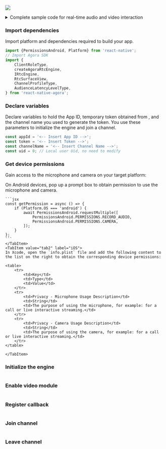 

<PlatformWrapper platform="react-native">

![](/images/video-sdk/quick-start-sequence.svg)

<details> 
<summary>Complete sample code for real-time audio and video interaction</summary>

```jsx
// Import React Hooks
import React, {useRef, useState, useEffect} from 'react';
// Import user interface elements
import {
    SafeAreaView,
    ScrollView,
    StyleSheet,
    Text,
    View,
    Switch,
} from 'react-native';
// Import components to obtain Android device permissions
import {PermissionsAndroid, Platform} from 'react-native';
// Import Agora SDK
import {
    ClientRoleType,
    createAgoraRtcEngine,
    IRtcEngine,
    RtcSurfaceView,
    ChannelProfileType,
    AudienceLatencyLevelType,
} from 'react-native-agora';

// Declare variables 
const appId = '<-- Insert App ID -->';
const token = '<-- Insert Token -->';
const channelName = '<-- Insert Channel Name -->';
const uid = 0; // Local user Uid, no need to modify

const App = () => {
    const agoraEngineRef = useRef<IRtcEngine>(); // IRtcEngine instance
    const [isJoined, setIsJoined] = useState(false); // Whether the local user has joined the channel
    const [isHost, setIsHost] = useState(true); // User role
    const [remoteUid, setRemoteUid] = useState(0); // Uid of the remote user
    const [message, setMessage] = useState(''); // Message for the user

    // Initialize the engine when the app starts
	useEffect(() => {
       setupVideoSDKEngine();
    });
    const setupVideoSDKEngine = async () => {
       try {
       // Create RtcEngine instance after obtaining device permissions
       if (Platform.OS === 'android') {
                      await getPermission()};
       agoraEngineRef.current = createAgoraRtcEngine();
       const agoraEngine = agoraEngineRef.current;
       
       // Register event handler
       agoraEngine.registerEventHandler({
           onJoinChannelSuccess: () => {
               showMessage('成功加入频道：' + channelName);
               setIsJoined(true);
           },
           onUserJoined: (_connection, Uid) => {
               showMessage('远端用户 ' + Uid + ' 已加入');
               setRemoteUid(Uid);
           },
           onUserOffline: (_connection, Uid) => {
               showMessage('远端用户 ' + Uid + '已离开频道');
               setRemoteUid(0);
           },
       });
       // Initialize engine
       agoraEngine.initialize({
           appId: appId,
       });
       // Start local video
       agoraEngine.enableVideo();
       } catch (e) {
           console.log(e);
       }
    };
	// Join a channel when the join channel button is clicked
    const join = async () => {
        if (isJoined) {
            return;
        }
        try {
            // Set the channel profile
            agoraEngineRef.current?.setChannelProfile(
                ChannelProfileType.ChannelProfileLiveBroadcasting,
            );
            if (isHost) {
            // Enable local preview
            agoraEngineRef.current?.startPreview();
            // Join the channel as host
            agoraEngineRef.current?.joinChannel(token, channelName, uid, {
                clientRoleType: ClientRoleType.ClientRoleBroadcaster});
            } else {
            // Join the channel as a audience
            agoraEngineRef.current?.joinChannel(token, channelName, uid, {
                clientRoleType: ClientRoleType.ClientRoleAudience,
                audienceLatencyLevelType: AudienceLatencyLevelType.AudienceLatencyLevelUltraLowLatency
                });
            }
        } catch (e) {
            console.log(e);
        }
    };
    // Leave the channel when the leave channel button is clicked
    const leave = () => {
        try {
            // Call the leaveChannel method
            agoraEngineRef.current?.leaveChannel();
            setRemoteUid(0);
            setIsJoined(false);
            showMessage('You left the channel');
        } catch (e) {
            console.log(e);
        }
    };

    // Render user interface
    return (
    <SafeAreaView style={styles.main}>
        <Text style={styles.head}>Agora Video SDK Quickstart</Text>
        <View style={styles.btnContainer}>
            <Text onPress={join} style={styles.button}>
                Join channel
            </Text>
            <Text onPress={leave} style={styles.button}>
                Leave channel
            </Text>
        </View>
        <View style={styles.btnContainer}>
            <Text>Audience</Text>
            <Switch
                onValueChange={switchValue => {
                    setIsHost(switchValue);
                    if (isJoined) {
                    leave();
                    }
                }}
                value={isHost}
            />
            <Text>Host</Text>
        </View>        
		<ScrollView
            style={styles.scroll}
            contentContainerStyle={styles.scrollContainer}>
            {isJoined ? (
                <React.Fragment key={0}>
                <RtcSurfaceView canvas={{uid: 0}} style={styles.videoView} />
                <Text>Local user uid: {uid}</Text>
                </React.Fragment>
            ) : (
                <Text>Join a channel</Text>
            )}
            {isJoined && !isHost && remoteUid !== 0 ? (
                <React.Fragment key={remoteUid}>
                <RtcSurfaceView
                    canvas={{uid: remoteUid}}
                    style={styles.videoView}
                />
                <Text>Remote user uid: {remoteUid}</Text>
                </React.Fragment>
            ) : (
                <Text>{isJoined && !isHost ? 'Waiting for remote users to join' : ''}</Text>
            )}
            <Text style={styles.info}>{message}</Text>
        </ScrollView>
    </SafeAreaView>
);

	// Display information
    function showMessage(msg: string) {
        setMessage(msg);
    }
};

// Define the UI style
const styles = StyleSheet.create({
    button: {
        paddingHorizontal: 25,
        paddingVertical: 4,
        fontWeight: 'bold',
        color: '#ffffff',
        backgroundColor: '#0055cc',
        margin: 5,
    },
    main: {flex: 1, alignItems: 'center'},
    scroll: {flex: 1, backgroundColor: '#ddeeff', width: '100%'},
    scrollContainer: {alignItems: 'center'},
    videoView: {width: '90%', height: 200},
    btnContainer: {flexDirection: 'row', justifyContent: 'center'},
    head: {fontSize: 20},
    info: {backgroundColor: '#ffffe0', paddingHorizontal: 8, color: '#0000ff'}
});

const getPermission = async () => {
    if (Platform.OS === 'android') {
        await PermissionsAndroid.requestMultiple([
            PermissionsAndroid.PERMISSIONS.RECORD_AUDIO,
            PermissionsAndroid.PERMISSIONS.CAMERA,
        ]);
    }
};

export default App;
```
</details>

### Import dependencies
Import platform and <Vg k="COMPANY"/> dependencies required to build your app.

```jsx
import {PermissionsAndroid, Platform} from 'react-native';
// Import Agora SDK
import {
    ClientRoleType,
    createAgoraRtcEngine,
    IRtcEngine,
    RtcSurfaceView,
    ChannelProfileType,
    AudienceLatencyLevelType,
} from 'react-native-agora';
```

### Declare variables
Declare variables to hold the App ID, temporary token obtained from <Vg k="CONSOLE"/>, and the channel name you used to generate the token. You use these parameters to initialize the engine and join a channel.

```jsx
const appId = '<-- Insert App ID -->';
const token = '<-- Insert Token -->';
const channelName = '<-- Insert Channel Name -->';
const uid = 0; // Local user Uid, no need to modify
```

### Get device permissions

Gain access to the microphone and camera on your target platform:

<Tabs>
    <TabItem value="tab1" label="Android" default>
    On Android devices, pop up a prompt box to obtain permission to use the microphone and camera.

    ```jsx
    const getPermission = async () => {
        if (Platform.OS === 'android') {
            await PermissionsAndroid.requestMultiple([
                PermissionsAndroid.PERMISSIONS.RECORD_AUDIO,
                PermissionsAndroid.PERMISSIONS.CAMERA,
            ]);
        }
    };
    ```
    </TabItem>
    <TabItem value="tab2" label="iOS">
    In Xcode, open the `info.plist` file and add the following content to the list on the right to obtain the corresponding device permissions:

    <table>
        <tr>
            <td>Key</td>
            <td>Type</td>
            <td>Value</td>
        </tr>
        <tr>
            <td>Privacy - Microphone Usage Description</td>
            <td>String</td>
            <td>The purpose of using the microphone, for example: for a call or live interactive streaming.</td>
        </tr>
        <tr>
            <td>Privacy - Camera Usage Description</td>
            <td>String</td>
            <td>The purpose of using the camera, for example: for a call or live interactive streaming.</td>
        </tr>
    </table>

    </TabItem>
</Tabs>

### Initialize the engine

```jsx

```

### Enable video module

```jsx

```

### Register callback

```jsx

```

### Join channel

```jsx

```

### Leave channel

```jsx

```

</PlatformWrapper>